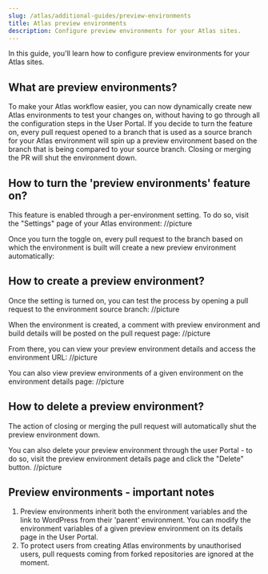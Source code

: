 ```yaml
---
slug: /atlas/additional-guides/preview-environments
title: Atlas preview environments
description: Configure preview environments for your Atlas sites.
---
```


In this guide, you'll learn how to configure preview environments for your Atlas sites. 

## What are preview environments?
To make your Atlas workflow easier, you can now dynamically create new Atlas environments to test your changes on, without having to go through all the configuration steps in the User Portal.
If you decide to turn the feature on, every pull request opened to a branch that is used as a source branch for your Atlas environment will spin up a preview environment based on the branch that is being compared to your source branch. Closing or merging the PR will shut the environment down.


## How to turn the 'preview environments' feature on?
This feature is enabled through a per-environment setting. To do so, visit the "Settings" page of your Atlas environment:
//picture

Once you turn the toggle on, every pull request to the branch based on which the environment is built will create a new preview environment automatically:


## How to create a preview environment? 
Once the setting is turned on, you can test the process by opening a pull request to the environment source branch:
//picture

When the environment is created, a comment with preview environment and build details will be posted on the pull request page:
//picture

From there, you can view your preview environment details and access the environment URL:
//picture

You can also view preview environments of a given environment on the environment details page:
//picture


## How to delete a preview environment?
The action of closing or merging the pull request will automatically shut the preview environment down.

You can also delete your preview environment through the user Portal - to do so, visit the preview environment details page and click the "Delete" button.
//picture

## Preview environments - important notes
1. Preview environments inherit both the environment variables and the link to WordPress from their 'parent' environment. You can modify the environment variables of a given preview environment on its details page in the User Portal.
2. To protect users from creating Atlas environments by unauthorised users, pull requests coming from forked repositories are ignored at the moment.
